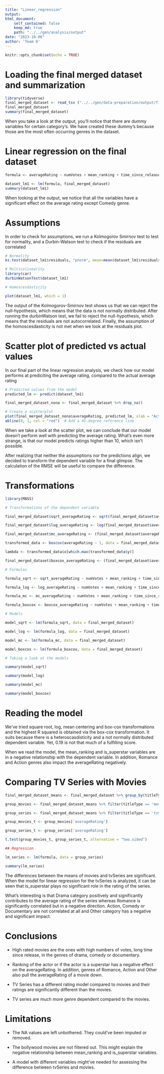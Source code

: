 ```yaml
---
title: "Linear_regression"
output:
html_document:
    self_contained: false
    keep_md: true
    path: "../../gen/analysis/output"
date: "2023-10-06"
author: 'Team 8'
---
```


```r
knitr::opts_chunk$set(echo = TRUE)
```

# Loading the final merged dataset and summarization

```r
library(tidyverse)
final_merged_dataset <- read_tsv ("../../gen/data-preparation/output/final_merged_dataset.tsv")
final_merged_dataset 
summary(final_merged_dataset)
```

When you take a look at the output, you'll notice that there are dummy variables for certain category's. We have created these dummy's because those are the most often occurring genres in the dataset.

# Linear regression on the final dataset

```r

formula <- averageRating ~ numVotes + mean_ranking + time_since_release + is_superstar + Drama + Comedy + Documentary + Romance + Action + Other

dataset_lm1 <- lm(formula, final_merged_dataset)
summary(dataset_lm1)

```

When looking at the output, we notice that all the variables have a significant effect on the average rating except Comedy genre.

# Assumptions

In order to check for assumptions, we run a Kolmogorov Smirnov test to test for normality, and a Durbin-Watson test to check if the residuals are correlated

```r
# Normality
ks.test(dataset_lm1$residuals, "pnorm", mean=mean(dataset_lm1$residuals), sd=sd(dataset_lm1$residuals))

# Multicolinearity
library(car)
durbinWatsonTest(dataset_lm1)

# Homoscesdasticity

plot(dataset_lm1, which = 1)
```

The output of the Kolmogorov-Smirnov test shows us that we can reject the null-hypothesis, which means that the data is not normally distributed. After running the durbinWatson test, we fail to reject the null-hypothesis, which means that the residuals are not autocorrelated. Finally, the assumption of the homoscesdasticity is not met when we look at the residuals plot.

# Scatter plot of predicted vs actual values

In our final part of the linear regression analysis, we check how our model performs at prediciting the average rating, compared to the actual average rating

```r
# Predicted values from the model
predicted_lm <- predict(dataset_lm1)

final_merged_dataset_nona <- final_merged_dataset %>% drop_na()

# Create a scatterplot
plot(final_merged_dataset_nona$averageRating, predicted_lm, xlab = "Actual", ylab = "Predicted", main = "Predicted vs. Actual")
abline(0, 1, col = "red")  # Add a 45-degree reference line
```

When we take a look at the scatter plot, we can conclude that our model doesn't perform well with predicting the average rating. What's even more strange, is that our model predicts ratings higher than 10, which isn't possible.

After realizing that neither the assumptions nor the predictions align, we decided to transform the dependent variable for a final glimpse. The calculation of the RMSE will be useful to compare the difference.

# Transformations

```r

library(MASS)

# Transformations of the dependent variable

final_merged_dataset$sqrt_averageRating <- sqrt(final_merged_dataset$averageRating)

final_merged_dataset$log_averageRating <- log(final_merged_dataset$averageRating)

final_merged_dataset$mc_averageRating <- (final_merged_dataset$averageRating - mean(final_merged_dataset$averageRating)) / sd(final_merged_dataset$averageRating)

transformed_data <- boxcox(averageRating ~ 1, data = final_merged_dataset)

lambda <- transformed_data$x[which.max(transformed_data$y)]

final_merged_dataset$boxcox_averageRating <- (final_merged_dataset$averageRating^lambda - 1) / lambda

# Formulas

formula_sqrt <- sqrt_averageRating ~ numVotes + mean_ranking + time_since_release + is_superstar + Drama + Comedy + Documentary + Romance + Action + Other

formula_log <- log_averageRating ~ numVotes + mean_ranking + time_since_release + is_superstar + Drama + Comedy + Documentary + Romance + Action + Other

formula_mc <- mc_averageRating ~ numVotes + mean_ranking + time_since_release + is_superstar + Drama + Comedy + Documentary + Romance + Action + Other

formula_boxcox <- boxcox_averageRating ~ numVotes + mean_ranking + time_since_release + is_superstar + Drama + Comedy + Documentary + Romance + Action + Other

# Models

model_sqrt <- lm(formula_sqrt, data = final_merged_dataset)

model_log <- lm(formula_log, data = final_merged_dataset)

model_mc <- lm(formula_mc, data = final_merged_dataset)

model_boxcox <- lm(formula_boxcox, data = final_merged_dataset)

# Taking a look at the models

summary(model_sqrt)

summary(model_log)

summary(model_mc)

summary(model_boxcox)

```

# Reading the model

We've tried square root, log, mean centering and box-cox transformations and the highest R squared is obtained via the box-cox transformation. It suits because there is a heteroscasdisticity and a not normally distributed dependent variable. Yet, 0.19 is not that much of a fulfilling score.

When we read the model, the mean_ranking and is_superstar variables are in a negative relationship with the dependent variable. In addition, Romance and Action genres also impact the averageRating negatively.

# Comparing TV Series with Movies

```r

final_merged_dataset_means <- final_merged_dataset %>% group_by(titleType)

group_movies <- final_merged_dataset_means %>% filter(titleType == 'movie')

group_series <- final_merged_dataset_means %>% filter(titleType == 'tvSeries')

group_movies_t <- group_movies['averageRating']

group_series_t <- group_series['averageRating']

t.test(group_movies_t, group_series_t, alternative = "two.sided")

## Regression

lm_series <- lm(formula, data = group_series)

summary(lm_series)

```

The differences between the means of movies and tvSeries are significant. When the model for linear regression for the tvSeries is analyzed, it can be seen that is_superstar plays no significant role in the rating of the series.

What's interesting is that Drama category positively and significantly contributes to the average rating of the series whereas Romance is significantly correlated but in a negative direction. Action, Comedy or Documentary are not correlated at all and Other category has a negative and significant impact.

# Conclusions

-   High rated movies are the ones with high numbers of votes, long time since release, in the genres of drama, comedy or documentary.

-   Ranking of the actor or if the actor is a superstar has a negative effect on the averageRating. In addition, genres of Romance, Action and Other also pull the averageRating of a movie down.

-   TV Series has a different rating model compared to movies and their ratings are significantly different than the movies.

-   TV series are much more genre dependent compared to the movies.

# Limitations

-  The NA values are left unbothered. They could've been imputed or removed.

-  The bollywood movies are not filtered out. This might explain the negative relationship between mean_ranking and is_superstar variables.

-  A model with different variables might've needed for assessing the difference between tvSeries and movies.